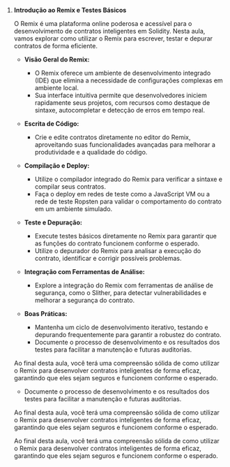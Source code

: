 1. **Introdução ao Remix e Testes Básicos**

   O Remix é uma plataforma online poderosa e acessível para o desenvolvimento de contratos inteligentes em Solidity. Nesta aula, vamos explorar como utilizar o Remix para escrever, testar e depurar contratos de forma eficiente.

   - **Visão Geral do Remix:**

     - O Remix oferece um ambiente de desenvolvimento integrado (IDE) que elimina a necessidade de configurações complexas em ambiente local.
     - Sua interface intuitiva permite que desenvolvedores iniciem rapidamente seus projetos, com recursos como destaque de sintaxe, autocompletar e detecção de erros em tempo real.

   - **Escrita de Código:**

     - Crie e edite contratos diretamente no editor do Remix, aproveitando suas funcionalidades avançadas para melhorar a produtividade e a qualidade do código.

   - **Compilação e Deploy:**

     - Utilize o compilador integrado do Remix para verificar a sintaxe e compilar seus contratos.
     - Faça o deploy em redes de teste como a JavaScript VM ou a rede de teste Ropsten para validar o comportamento do contrato em um ambiente simulado.

   - **Teste e Depuração:**

     - Execute testes básicos diretamente no Remix para garantir que as funções do contrato funcionem conforme o esperado.
     - Utilize o depurador do Remix para analisar a execução do contrato, identificar e corrigir possíveis problemas.

   - **Integração com Ferramentas de Análise:**

     - Explore a integração do Remix com ferramentas de análise de segurança, como o Slither, para detectar vulnerabilidades e melhorar a segurança do contrato.

   - **Boas Práticas:**
     - Mantenha um ciclo de desenvolvimento iterativo, testando e depurando frequentemente para garantir a robustez do contrato.
     - Documente o processo de desenvolvimento e os resultados dos testes para facilitar a manutenção e futuras auditorias.

   Ao final desta aula, você terá uma compreensão sólida de como utilizar o Remix para desenvolver contratos inteligentes de forma eficaz, garantindo que eles sejam seguros e funcionem conforme o esperado.

   - Documente o processo de desenvolvimento e os resultados dos testes para facilitar a manutenção e futuras auditorias.

   Ao final desta aula, você terá uma compreensão sólida de como utilizar o Remix para desenvolver contratos inteligentes de forma eficaz, garantindo que eles sejam seguros e funcionem conforme o esperado.

   Ao final desta aula, você terá uma compreensão sólida de como utilizar o Remix para desenvolver contratos inteligentes de forma eficaz, garantindo que eles sejam seguros e funcionem conforme o esperado.
